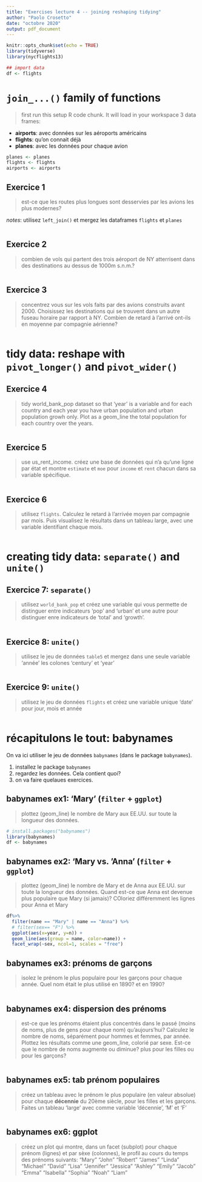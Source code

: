 ```yaml
---
title: "Exercises lecture 4 -- joining reshaping tidying"
author: "Paolo Crosetto"
date: "octobre 2020"
output: pdf_document
---
```


```r
knitr::opts_chunk$set(echo = TRUE)
library(tidyverse)
library(nycflights13)

## import data
df <- flights
```


# `join_...()` family of functions

> first run this setup R code chunk. It will load in your workspace 3 data frames:

- **airports**: avec données sur les aéroports américains
- **flights**: qu'on connait déjà
- **planes**: avec les données pour chaque avion

```r
planes <- planes
flights <- flights
airports <- airports
```

## Exercice 1

> est-ce que les routes plus longues sont desservies par les avions les plus modernes?

*notes*: utilisez `left_join()` et mergez les dataframes `flights` et `planes`

```r


```

## Exercice 2

> combien de vols qui partent des trois aéroport de NY atterrisent dans des destinations au dessus de 1000m s.n.m.?

```r


```

## Exercice 3

> concentrez vous sur les vols faits par des avions construits avant 2000. Choisissez les destinations qui se trouvent dans un autre fuseau horaire par rapport à NY. Combien de retard à l'arrivé ont-ils en moyenne par compagnie aérienne? 

```r

```



# tidy data: reshape with `pivot_longer()` and `pivot_wider()`

## Exercice 4

> tidy world_bank_pop dataset so that 'year' is a variable and for each country and each year you have urban population and urban population growh only. Plot as a geom_line the total population for each country over the years.

```r

```

## Exercice 5

> use us_rent_income. créez une base de données qui n'a qu'une ligne par état et montre `estimate` et `moe` pour `income` et `rent` chacun dans sa variable spécifique. 

```r

```

## Exercice 6

> utilisez `flights`. Calculez le retard à l'arrivée moyen par compagnie par mois. Puis visualisez le résultats dans un tableau large, avec une variable identifiant chaque mois. 

```r

```



# creating tidy data: `separate()` and `unite()`



## Exercice 7: `separate()`

> utilisez `world_bank_pop` et créez une variable qui vous permette de distinguer entre indicateurs 'pop' and 'urban' et une autre pour distinguer enre indicateurs de 'total' and 'growth'.

```r

  
```


## Exercice 8: `unite()`

> utilisez le jeu de données `table5` et mergez dans une seule variable 'année' les colones 'century' et 'year'

```r

  
```


## Exercice 9: `unite()`

> utilisez le jeu de données `flights` et créez une variable unique 'date' pour jour, mois et année 

```r

  
```


  
# récapitulons le tout: babynames

On va ici utiliser le jeu de données `babynames` (dans le package `babynames`).

1. installez le package `babynames`
2. regardez les données. Cela contient quoi?
3. on va faire quelaues exercices. 

## babynames ex1: 'Mary' (`filter` + `ggplot`)

> plottez (geom_line) le nombre de Mary aux EE.UU. sur toute la longueur des données.

```r
# install.packages("babynames")
library(babynames)
df <- babynames
```

## babynames ex2: 'Mary vs. 'Anna' (`filter` + `ggplot`)

> plottez (geom_line) le nombre de Mary et de Anna aux EE.UU. sur toute la longueur des données. Quand est-ce que Anna est devenue plus populaire que Mary (si jamais)? COloriez différemment les lignes pour Anna et Mary

```r
df%>%
  filter(name == "Mary" | name == "Anna") %>%
  # filter(sex== "F") %>%
  ggplot(aes(x=year, y=n)) +
  geom_line(aes(group = name, color=name)) + 
  facet_wrap(~sex, ncol=1, scales = "free")
```

## babynames ex3: prénoms de garçons

> isolez le prénom le plus populaire pour les garçons pour chaque année. Quel nom était le plus utilisé en 1890? et en 1990?

```r

```


## babynames ex4: dispersion des prénoms

> est-ce que les prénoms étaient plus concentrés dans le passé (moins de noms, plus de gens pour chaque nom) qu'aujours'hui? Calculez le nombre de noms, séparément pour hommes et femmes, par année. Plottez les résultats comme une geom_line, colorié par sexe. Est-ce que le nombre de noms augmente ou diminue? plus pour les filles ou pour les garçons?

```r

```


## babynames ex5: tab prénom populaires

> créez un tableau avec le prénom le plus populaire (en valeur absolue) pour chaque **décennie** du 20ème siècle, pour les filles et les garçons. Faites un tableau 'large' avec comme variable 'décennie', 'M' et 'F'

```r

```

## babynames ex6: ggplot

> créez un plot qui montre, dans un facet (subplot) pour chaque prénom (lignes) et par sèxe (colonnes), le profil au cours du temps des prénoms suivants: "Mary" "John"   "Robert"  "James"    "Linda"    "Michael"  "David"    "Lisa"     "Jennifer" "Jessica"  "Ashley"   "Emily"    "Jacob"    "Emma" "Isabella" "Sophia"   "Noah"     "Liam" 

```r

```


